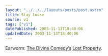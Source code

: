 ```yaml
---
layout: "../../../layouts/posts/post.astro"
title: Stay Loose
source: v1
tags: ["v1"]
datePublished: 2003-11-13T18:40:06
updatedDate: 2003-11-13T18:40:06
---
```


Earworm: [The Divine Comedy&#8217;s][1] [Lost Property][2].

[1]: http://www.thedivinecomedy.com/ "official The Divine Comedy website"
[2]: http://www.lyricsdir.com/d/the-divine-comedy/lost-property.php "Lyrics Directory: The Divine Comedy Lost Property lyrics"
